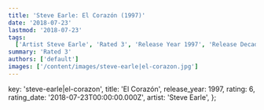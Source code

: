 ```yaml
---
title: 'Steve Earle: El Corazón (1997)'
date: '2018-07-23'
lastmod: '2018-07-23'
tags:
  ['Artist Steve Earle', 'Rated 3', 'Release Year 1997', 'Release Decade 1990']
summary: 'Rated 3'
authors: ['default']
images: ['/content/images/steve-earle|el-corazon.jpg']
---
```


  key: 'steve-earle|el-corazon',
  title: 'El Corazón',
  release_year: 1997,
  rating: 6,
  rating_date: '2018-07-23T00:00:00.000Z',
  artist: 'Steve Earle',
};

<MusicRating data={data} />
